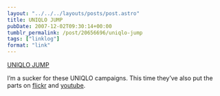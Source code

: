 ```yaml
---
layout: "../../../layouts/posts/post.astro"
title: UNIQLO JUMP
pubDate: 2007-12-02T09:30:14+00:00
tumblr_permalink: /post/20656696/uniqlo-jump
tags: ["linklog"]
format: "link"
---
```


[UNIQLO JUMP][1]

I’m a sucker for these UNIQLO campaigns. This time they’ve also put the parts on [flickr](http://www.flickr.com/photos/uniqlojump/) and [youtube](http://www.youtube.com/user/uniqlomixer).

[1]: http://www.uniqlo.com/jump/
